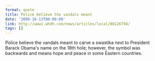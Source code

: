 ```yaml
---
format: quote
title: Police believe the vandals meant
date: '2009-10-13T00:00:00'
link: http://www1.whdh.com/news/articles/local/BO126794/
tags: []
---
```




Police believe the vandals meant to carve a swastika next to President Barack Obama's name on the 18th hole; however, the symbol was backwards and means hope and peace in some Eastern countries.
